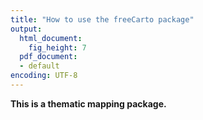 ```yaml
---
title: "How to use the freeCarto package"
output:
  html_document:
    fig_height: 7
  pdf_document:
  - default
encoding: UTF-8
---
```


<!--
%\VignetteEngine{knitr::knitr}
%\VignetteIndexEntry{How to use the freeCarto package}
\usepackage[utf8]{inputenc}
-->

**This is a thematic mapping package.**    

